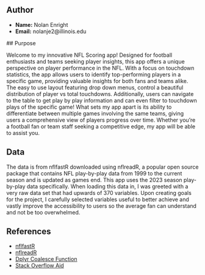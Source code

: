 ## Author

 - **Name:** Nolan Enright
 - **Email:** nolanje2@illinois.edu
 
 ## Purpose
 
Welcome to my innovative NFL Scoring app! Designed for football enthusiasts and teams seeking player insights, this app offers a unique perspective on player performance in the NFL. With a focus on touchdown statistics, the app allows users to identify top-performing players in a specific game, providing valuable insights for both fans and teams alike. The easy to use layout featuring drop down menus, control a beautiful distribution of player vs total touchdowns. Additionally, users can navigate to the table to get play by play information and can even filter to touchdown plays of the specific game! What sets my app apart is its ability to differentiate between multiple games involving the same teams, giving users a comprehensive view of players progress over time. Whether you're a football fan or team staff seeking a competitive edge, my app will be able to assist you.

## Data

The data is from nflfastR downloaded using nflreadR, a popular open source package that contains NFL play-by-play data from 1999 to the current season and is updated as games end. This app uses the 2023 season play-by-play data specifically. When loading this data in, I was greeted with a very raw data set that had upwards of 370 variables. Upon creating goals for the project, I carefully selected variables useful to better achieve and vastly improve the accessibility to users so the average fan can understand and not be too overwhelmed.

## References
- [nflfastR](https://www.nflfastr.com/LICENSE.html)
- [nflreadR](https://nflreadr.nflverse.com/LICENSE.html)
- [Dplyr Coalesce Function](https://dplyr.tidyverse.org/reference/coalesce.html)
- [Stack Overflow Aid](https://stackoverflow.com/questions/66530184/r-shiny-observeevent-with-multiple-inputs)


